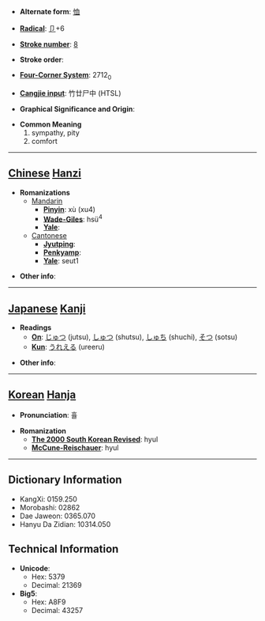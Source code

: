 * '''Alternate form''': [[恤]]

* '''[[Wiktionary:Chinese radical index| Radical]]''': [[Wiktionary:Chinese radical index 卩|卩]]+6

* '''[[Wiktionary:Chinese total strokes index|Stroke number]]''': [[Wiktionary:Chinese total strokes index 8|8]]

* '''Stroke order''': 

* '''[[Wiktionary:Chinese four corner index|Four-Corner System]]''': 2712<sub>0</sub>

* '''[[Wiktionary:Chinese Cangjie index|Cangjie input]]''': 竹廿尸中 (HTSL)

* '''Graphical Significance and Origin''': 

* '''Common Meaning'''
*#sympathy, pity
*# comfort


----

== [[Chinese]] [[Hanzi]] ==

* '''Romanizations'''
** [[Mandarin]]
*** '''[[Pinyin]]''': xù (xu4)
*** '''[[Wade-Giles]]''': hsü<sup>4</sup>
*** '''[[Yale]]''': 
**[[Cantonese]]
***'''[[Jyutping]]''':
***'''[[Penkyamp]]''': 
***'''[[Yale]]''': seut1

* '''Other info''': 

----

== [[Japanese]] [[Kanji]] ==

* '''Readings'''
** '''[[On]]''': [[じゅつ]] (jutsu), [[しゅつ]] (shutsu), [[しゅち]] (shuchi), [[そつ]] (sotsu)
** '''[[Kun]]''': [[うれえる]] (ureeru)

* '''Other info''':  

----

== [[Korean]] [[Hanja]] ==

* '''Pronunciation''': 휼

* '''Romanization'''
** '''[[The 2000 South Korean Revised Romanization|The 2000 South Korean Revised]]''': hyul
** '''[[McCune-Reischauer]]''': hyul

----

== Dictionary Information ==

* KangXi: 0159.250
* Morobashi: 02862
* Dae Jaweon: 0365.070
* Hanyu Da Zidian: 10314.050

== Technical Information ==

* '''Unicode''':
** Hex: 5379
** Decimal: 21369
* '''Big5''':
** Hex: A8F9
** Decimal: 43257